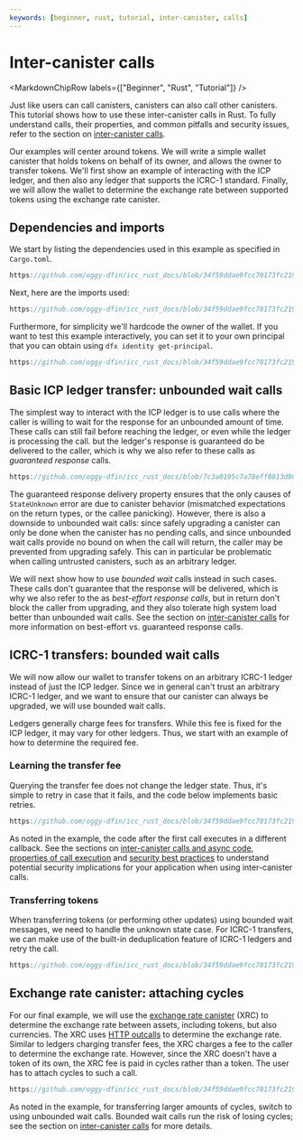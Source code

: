 ```yaml
---
keywords: [beginner, rust, tutorial, inter-canister, calls]
---
```



# Inter-canister calls

<MarkdownChipRow labels={["Beginner", "Rust", "Tutorial"]} />

Just like users can call canisters, canisters can also call other canisters. This tutorial shows how to use these inter-canister calls in Rust. To fully understand calls, their properties, and common pitfalls and security issues, refer to the section on [inter-canister calls](/docs/current/developer-docs/smart-contracts/advanced-features/async-code).

Our examples will center around tokens. We will write a simple wallet canister that holds tokens on behalf of its owner, and allows the owner to transfer tokens. We'll first show an example of interacting with the ICP ledger, and then also any ledger that supports the ICRC-1 standard. Finally, we will allow the wallet to determine the exchange rate between supported tokens using the exchange rate canister.

## Dependencies and imports

We start by listing the dependencies used in this example as specified in `Cargo.toml`.

```rust reference
https://github.com/oggy-dfin/icc_rust_docs/blob/34f59ddae9fcc70173fc21927a4279757f93c51a/src/icc_rust_docs_backend/Cargo.toml#L11-L16
```

Next, here are the imports used:

```rust reference
https://github.com/oggy-dfin/icc_rust_docs/blob/34f59ddae9fcc70173fc21927a4279757f93c51a/src/icc_rust_docs_backend/src/lib.rs#L1-L8
```

Furthermore, for simplicity we'll hardcode the owner of the wallet. If you want to test this example interactively, you can set it to your own principal that you can obtain using `dfx identity get-principal`.

```rust reference
https://github.com/oggy-dfin/icc_rust_docs/blob/34f59ddae9fcc70173fc21927a4279757f93c51a/src/icc_rust_docs_backend/src/lib.rs#L10-L11
```

## Basic ICP ledger transfer: unbounded wait calls

The simplest way to interact with the ICP ledger is to use calls where the caller is willing to wait for the response for an unbounded amount of time. These calls can still fail before reaching the ledger, or even while the ledger is processing the call. but the ledger's response is guaranteed do be delivered to the caller, which is why we also refer to these calls as *guaranteed response*  calls.

```rust reference
https://github.com/oggy-dfin/icc_rust_docs/blob/7c3a0195c7a78eff8813d80d18b8575535a05c3b/src/icc_rust_docs_backend/src/lib.rs#L14-L81
```

The guaranteed response delivery property ensures that the only causes of `StateUnknown` error are due to canister behavior (mismatched expectations on the return types, or the callee panicking). However, there is also a downside to unbounded wait calls: since safely upgrading a canister can only be done when the canister has no pending calls, and since unbounded wait calls provide no bound on when the call will return, the caller may be prevented from upgrading safely. This can in particular be problematic when calling untrusted canisters, such as an arbitrary ledger.

We will next show how to use *bounded wait* calls instead in such cases. These calls don't guarantee that the response will be delivered, which is why we also refer to the as *best-effort response calls*, but in return don't block the caller from upgrading, and they also tolerate high system load better than unbounded wait calls. See the section on [inter-canister calls](/docs/current/developer-docs/smart-contracts/advanced-features/async-code) for more information on best-effort vs. guaranteed response calls.

## ICRC-1 transfers: bounded wait calls

We will now allow our wallet to transfer tokens on an arbitrary ICRC-1 ledger instead of just the ICP ledger. Since we in general can't trust an arbitrary ICRC-1 ledger, and we want to ensure that our canister can always be upgraded, we will use bounded wait calls.

Ledgers generally charge fees for transfers. While this fee is fixed for the ICP ledger, it may vary for other ledgers. Thus, we start with an example of how to determine the required fee.

### Learning the transfer fee

Querying the transfer fee does not change the ledger state. Thus, it's simple to retry in case that it fails, and the code below implements basic retries.

```rust reference
https://github.com/oggy-dfin/icc_rust_docs/blob/34f59ddae9fcc70173fc21927a4279757f93c51a/src/icc_rust_docs_backend/src/lib.rs#L83-L134
```

As noted in the example, the code after the first call executes in a different callback. See the sections on [inter-canister calls and async code](/docs/current/developer-docs/smart-contracts/advanced-features/async-code), [properties of call execution](/docs/current/developer-docs/security/security-best-practices/inter-canister-calls) and [security best practices](docs/current/developer-docs/security/security-best-practices/inter-canister-calls) to understand potential security implications for your application when using inter-canister calls.

### Transferring tokens

When transferring tokens (or performing other updates) using bounded wait messages, we need to handle the unknown state case. For ICRC-1 transfers, we can make use of the built-in deduplication feature of ICRC-1 ledgers and retry the call.

```rust reference
https://github.com/oggy-dfin/icc_rust_docs/blob/34f59ddae9fcc70173fc21927a4279757f93c51a/src/icc_rust_docs_backend/src/lib.rs#L136-L211
```

## Exchange rate canister: attaching cycles

For our final example, we will use the [exchange rate canister](/docs/current/developer-docs/defi/exchange-rate-canister/) (XRC) to determine the exchange rate between assets, including tokens, but also currencies. The XRC uses [HTTP outcalls](/docs/current/developer-docs/smart-contracts/advanced-features/https-outcalls/https-outcalls-overview) to determine the exchange rate. Similar to ledgers charging transfer fees, the XRC charges a fee to the caller to determine the exchange rate. However, since the XRC doesn't have a token of its own, the XRC fee is paid in cycles rather than a token. The user has to attach cycles to such a call.

```rust reference
https://github.com/oggy-dfin/icc_rust_docs/blob/34f59ddae9fcc70173fc21927a4279757f93c51a/src/icc_rust_docs_backend/src/lib.rs#L213-L247
```

As noted in the example, for transferring larger amounts of cycles, switch to using unbounded wait calls. Bounded wait calls run the risk of losing cycles; see the section on [inter-canister calls](/docs/current/developer-docs/smart-contracts/advanced-features/async-code) for more details.
